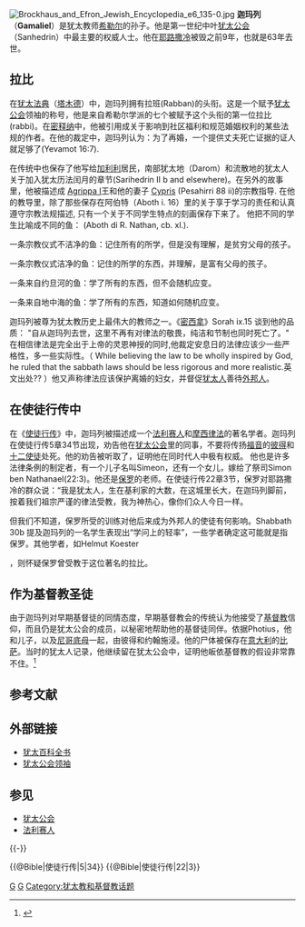 [[File:Brockhaus_and_Efron_Jewish_Encyclopedia_e6_135-0.jpg|thumb]]
'''迦玛列'''（'''Gamaliel'''）是犹太教师[[希勒尔|希勒尔]]的孙子。{{來源要求區}}他是第一世纪中叶[[犹太公会|犹太公会]]（Sanhedrin）中最主要的权威人士。他在[[耶路撒冷|耶路撒冷]]被毁之前9年，也就是63年去世。

==拉比==
在[[犹太法典|犹太法典]]（[[塔木德|塔木德]]）中，迦玛列拥有拉班(Rabban)的头衔。这是一个赋予[[犹太公会|犹太公会]]领袖的称号，他是来自希勒尔学派的七个被赋予这个头衔的第一位拉比(rabbi)。在[[密释纳|密释纳]]中，他被引用成关于影响到社区福利和规范婚姻权利的某些法规的作者。在他的裁定中，迦玛列认为：为了再婚，一个提供丈夫死亡证据的证人就足够了(Yevamot 16:7).

在传统中也保存了他写给[[加利利|加利利]]居民，南部犹太地（Darom）和流散地的犹太人关于加入犹太历法闰月的章节(Sarihedrin II b and elsewhere)。在另外的故事里，他被描述成 [[Agrippa_I|Agrippa I]]王和他的妻子 [[Cypris|Cypris]] (Pesahirri 88 ii)的宗教指导. 在他的教导里，除了那些保存在阿伯特（Aboth i. 16）里的关于享于学习的责任和认真遵守宗教法规描述, 只有一个关于不同学生特点的刻画保存下来了。 他把不同的学生比喻成不同的鱼： (Aboth di R. Nathan, cb. xl.).
 
一条宗教仪式不洁净的鱼：记住所有的所学，但是没有理解，是贫穷父母的孩子。

一条宗教仪式洁净的鱼：记住的所学的东西，并理解，是富有父母的孩子。

一条来自约旦河的鱼：学了所有的东西，但不会随机应变。

一条来自地中海的鱼：学了所有的东西，知道如何随机应变。

迦玛列被尊为犹太教历史上最伟大的教师之一。《[[密西拿|密西拿]]》Sorah ix.15 谈到他的品质： "自从迦玛列去世，这里不再有对律法的敬畏，纯洁和节制也同时死亡了。" 在相信律法是完全出于上帝的灵恩神授的同时,他裁定安息日的法律应该少一些严格性，多一些实际性。（ While believing the law to be wholly inspired by God, he ruled that the sabbath laws should be less rigorous and more realistic.英文出处?? {{Unreferenced|…（模板的其他参数）…|time=2011-11-07}}）他又声称律法应该保护离婚的妇女，并督促[[犹太人|犹太人]]善待[[外邦人|外邦人]]。

==在使徒行传中==
在《[[使徒行传|使徒行传]]》中，迦玛列被描述成一个[[法利赛人|法利赛人]]和[[摩西律法|摩西律法]]的著名学者。迦玛列在使徒行传5章34节出现，劝告他在[[犹太公会|犹太公会]]里的同事，不要将传扬[[福音|福音]]的[[彼得|彼得]]和[[十二使徒|十二使徒]]处死。他的劝告被听取了，证明他在同时代人中极有权威{{來源要求區}}。 他也是许多法律条例的制定者，有一个儿子名叫Simeon，还有一个女儿，嫁给了祭司Simon ben Nathanael(22:3)。{{來源要求區}}他还是[[保罗|保罗]]的老师。{{來源要求區}}在使徒行传22章3节，保罗对耶路撒冷的群众说：“我是犹太人，生在基利家的大数，在这城里长大，在迦玛列脚前，按着我们祖宗严谨的律法受教，我为神热心，像你们众人今日一样。

但我们不知道，保罗所受的训练对他后来成为外邦人的使徒有何影响。{{來源要求區}}Shabbath 30b 提及迦玛列的一名学生表现出“学问上的轻率”，一些学者{{Who}}确定这可能就是指保罗。其他学者{{Who}}，如Helmut Koester

，则怀疑保罗曾受教于这位著名的拉比。

{{來源需檢查}}

==作为基督教圣徒==
由于迦玛列对早期基督徒的同情态度，早期基督教会的传统认为他接受了[[基督教|基督教]]信仰，而且仍是犹太公会的成员，以秘密地帮助他的基督徒同伴。依据Photius，他和儿子，以及[[尼哥底母|尼哥底母]]一起，由彼得和约翰施浸。他的尸体被保存在[[意大利|意大利]]的[[比萨|比萨]]。当时的犹太人记录，他继续留在犹太公会中，证明他皈依基督教的假设非常靠不住。<ref>{{cite book|author=Cheyne 和布莱克|title=圣经百科全书|year=1903年|publisher=麦克米兰|location=纽约}}</ref>

{{Citecheck}}

== 参考文献 ==
{{Reflist}}

== 外部链接 ==
* [http://www.jewishencyclopedia.com/view.jsp?artid=51&letter=G&search=gamaliel 犹太百科全书] {{Wayback|url=http://www.jewishencyclopedia.com/view.jsp?artid=51&letter=G&search=gamaliel |date=20070311135236 }}
* [https://web.archive.org/web/20060519083636/http://academic.brooklyn.cuny.edu/economic/friedman/sanhedrin.htm 犹太公会领袖]

== 参见 ==
* [[犹太公会|犹太公会]]
* [[法利赛人|法利赛人]]

{{-}}
{{start box}}
{{succession box
|before = 示门·本·希勒尔
|title = [[Nasi|Nasi]]
|years = 9 (Est.) - 50
|after = 示门·本·迦玛列
}}
{{end box}}

[[Category:拉比|G]]
[[Category:新约圣经中的人|G]]
{{@Bible|使徒行传|5|34}}
{{@Bible|使徒行传|22|3}}
[[Category:犹太教和基督教话题|Category:犹太教和基督教话题]]